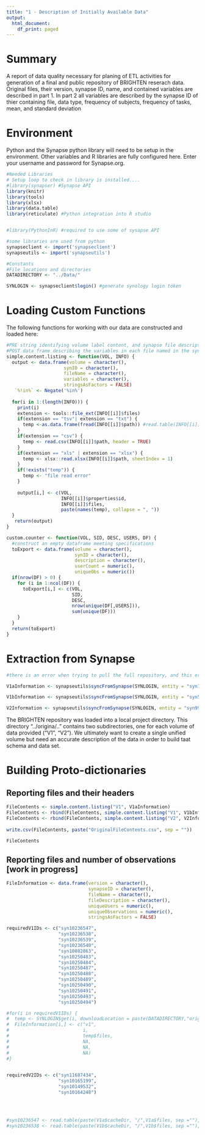 ```yaml
---
title: "1 - Description of Initially Available Data"
output:
  html_document:
    df_print: paged
---
```


# Summary

A report of data quality necessary for planing of ETL activities for generation of a final and public repository of BRIGHTEN reserach data. Original files, their version, synapse ID, name, and contained variables are described in part 1. In part 2 all variables are described by the synapse ID of thier containing file, data type, frequency of subjects, frequency of tasks, mean, and standard deviation

# Environment

Python and the Synapse python library will need to be setup in the environment. Other variables and R libraries are fully configured here. Enter your username and password for Synapse.org.

```r
#Needed Libraries 
# Setup loop to check in library is installed....
#library(synapser) #Synapse API
library(knitr)
library(tools)
library(xlsx)
library(data.table)
library(reticulate) #Python integration into R studio


#library(PythonInR) #required to use some of sysapse API

#some libraries are used from python
synapseclient <- import('synapseclient')
synapseutils <- import('synapseutils') 

#Constants
#File locations and directories
DATADIRECTORY <- "../Data/"

SYNLOGIN <- synapseclient$login() #generate synology login token
```

# Loading Custom Functions

The following functions for working with our data are constructed and loaded here:

```r

#PRE string identifying volume label content, and synapse file description object (can be list)
#POST data frame describing the variables in each file named in the synapse object.
simple.content.listing <- function(VOL, INFO) {
  output <- data.frame(volume = character(),
                     synID = character(),
                     fileName = character(),
                     variables = character(),
                     stringsAsFactors = FALSE)
   `%!in%` <- Negate('%in%')
                    
  for(i in 1:(length(INFO))) {
    print(i)
    extension <- tools::file_ext(INFO[[i]]$files)
    if(extension == "tsv"| extension == "txt") {
      temp <-as.data.frame(fread(INFO[[i]]$path)) #read.table(INFO[[i]]$path, sep = "\t",  header = TRUE)
    }
    if(extension == "csv") {
      temp <- read.csv(INFO[[i]]$path, header = TRUE)
    }
    if(extension == "xls" | extension == "xlsx") {
      temp <- xlsx::read.xlsx(INFO[[i]]$path, sheetIndex = 1)
    }  
    if(!exists("temp")) {
      temp <- "file read error"
    }
    
    output[i,] <- c(VOL,
                    INFO[[i]]$properties$id,
                    INFO[[i]]$files,
                    paste(names(temp), collapse = ", "))
  }
   return(output)
}

custom.counter <- function(VOL, SID, DESC, USERS, DF) {
  #construct an empty dataframe meeting specifications
  toExport <- data.frame(volume = character(),
                         synID = character(),
                         description = character(),
                         userCount = numeric(),
                         uniqueObs = numeric())
  if(nrow(DF) > 0) {
    for (i in 1:ncol(DF)) {
      toExport[i,] <- c(VOL, 
                        SID,
                        DESC,
                        nrow(unique(DF[,USERS])),
                        sum(unique(DF)))
    }
  }
  return(toExport)
}

```

# Extraction from Synapse

```r

#there is an error when trying to pull the full repository, and this error is repeated when trying to pull just the V1 directory and its subdirectories. More specicifcally, it appears that hte bulk data pull throws an error when encountering WIKI files, as is found in the analysis directory. Skipping this directory (putting from the other two directories under V1) bypasses this problem.

V1aInformation <- synapseutils$syncFromSynapse(SYNLOGIN, entity = "syn10236537", path = paste(DATADIRECTORY,"original/V1/", sep = "") )

V1bInformation <- synapseutils$syncFromSynapse(SYNLOGIN, entity = "syn5908558", path = paste(DATADIRECTORY,"original/V1/", sep = "") )

V2Information <- synapseutils$syncFromSynapse(SYNLOGIN, entity = "syn9952129", path = paste(DATADIRECTORY,"original/V2/", sep = "") )
```

The BRIGHTEN repository was loaded into a local project directory. This directory "../origina/.." contains two subdirectories, one for each volume of data provided ("V1", "V2"). We ultimately want to create a single unified volume but need an accurate description of the data in order to build taat schema and data set.

# Building Proto-dictionaries

## Reporting files and their headers

```r
FileContents <- simple.content.listing("V1", V1aInformation)
FileContents <- rbind(FileContents, simple.content.listing("V1", V1bInformation))
FileContents <- rbind(FileContents, simple.content.listing("V2", V2Information))
 
write.csv(FileContents, paste("OriginalFileContents.csv", sep = ""))   

FileContents

```

## Reporting files and number of observations [work in progress]

```r

FileInformation <- data.frame(version = character(),
                              synapseID = character(),
                              fileName = character(),
                              fileDescription = character(),
                              uniqueUsers = numeric(),
                              uniqueObservations = numeric(),
                              stringsAsFactors = FALSE)

requiredV1IDs <- c("syn10236547",
                   "syn10236538",
                   "syn10236539",
                   "syn10236540",
                   "syn10082863",
                   "syn10250483", 
                   "syn10250484", 
                   "syn10250487", 
                   "syn10250488", 
                   "syn10250489", 
                   "syn10250490", 
                   "syn10250491", 
                   "syn10250493", 
                   "syn10250494")

#for(i in requiredV1IDs) {
#  temp <- SYNLOGIN$get(i, downloadLocation = paste(DATADIRECTORY,"original/V1/", sep = ""))
#  FileInformation[i,] <- c("v1",
#                           i,
#                           temp$files,
#                           NA,
#                           NA,
#                           NA)
#}
                 

requiredV2IDs <- c("syn11687434",
                   "syn10165199",
                   "syn10149532",
                   "syn10164248")
                   
    
        

```



```r
#syn10236547 <- read.table(paste(V1a$cacheDir, "/",V1a$files, sep =""), header = TRUE)
#syn10236538 <- read.table(paste(V1b$cacheDir, "/",V1b$files, sep =""), header = TRUE)
```



